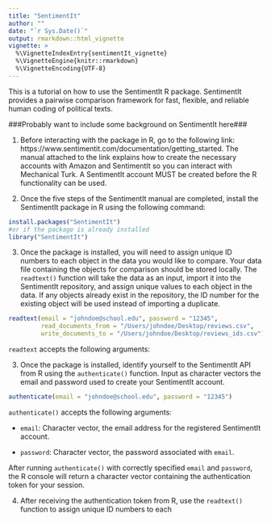 ```yaml
---
title: "SentimentIt"
author: ""
date: "`r Sys.Date()`"
output: rmarkdown::html_vignette
vignette: >
  %\VignetteIndexEntry{sentimentIt_vignette}
  %\VignetteEngine{knitr::rmarkdown}
  %\VignetteEncoding{UTF-8}
---
```


This is a tutorial on how to use the SentimentIt R package. SentimentIt provides a pairwise comparison framework for fast, flexible, and reliable human coding of political texts.

###Probably want to include some background on SentimentIt here###

1. Before interacting with the package in R, go to the following link: https://www.sentimentit.com/documentation/getting_started. The manual attached to the link explains how to create the necessary accounts with Amazon and SentimentIt so you can interact with Mechanical Turk. A SentimentIt account MUST be created before the R functionality can be used. 

2. Once the five steps of the SentimentIt manual are completed, install the SentimentIt package in R using the following command:

```r
install.packages("SentimentIt")
#or if the package is already installed
library("SentimentIt")
```

3. Once the package is installed, you will need to assign unique ID numbers to each object in the data you would like to compare. Your data file containing the objects for comparison should be stored locally. The `readtext()` function will take the data as an input, import it into the SentimentIt repository, and assign unique values to each object in the data. If any objects already exist in the repository, the ID number for the existing object will be used instead of importing a duplicate.

```r
readtext(email = "johndoe@school.edu", password = "12345", 
         read_documents_from = "/Users/johndoe/Desktop/reviews.csv",
         write_documents_to = "/Users/johndoe/Desktop/reviews_ids.csv")
```

`readtext` accepts the following arguments: 

3. Once the package is installed, identify yourself to the SentimentIt API from R using the `authenticate()` function. Input as character vectors the email and password used to create your SentimentIt account.

```r
authenticate(email = "johndoe@school.edu", password = "12345")
```

`authenticate()` accepts the following arguments:

-   `email`: Character vector, the email address for the registered SentimentIt account.

-   `password`: Character vector, the password associated with `email`.

After running `authenticate()` with correctly specified `email` and `password`, the R console will return a character vector containing the authentication token for your session.

4. After receiving the authentication token from R, use the `readtext()` function to assign unique ID numbers to each 












